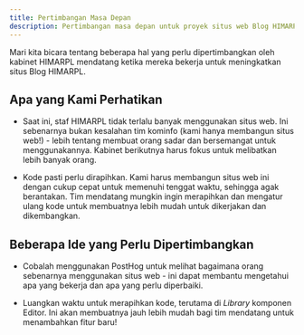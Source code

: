 ```yaml
---
title: Pertimbangan Masa Depan 
description: Pertimbangan masa depan untuk proyek situs web Blog HIMARPL.
---
```


Mari kita bicara tentang beberapa hal yang perlu dipertimbangkan oleh kabinet HIMARPL mendatang ketika mereka bekerja untuk meningkatkan situs Blog HIMARPL.

## Apa yang Kami Perhatikan

- Saat ini, staf HIMARPL tidak terlalu banyak menggunakan situs web. Ini sebenarnya bukan kesalahan tim kominfo (kami hanya membangun situs web!) - lebih tentang membuat orang sadar dan bersemangat untuk menggunakannya. Kabinet berikutnya harus fokus untuk melibatkan lebih banyak orang.

- Kode pasti perlu dirapihkan. Kami harus membangun situs web ini dengan cukup cepat untuk memenuhi tenggat waktu, sehingga agak berantakan. Tim mendatang mungkin ingin merapihkan dan mengatur ulang kode untuk membuatnya lebih mudah untuk dikerjakan dan dikembangkan.

## Beberapa Ide yang Perlu Dipertimbangkan

- Cobalah menggunakan PostHog untuk melihat bagaimana orang sebenarnya menggunakan situs web - ini dapat membantu mengetahui apa yang bekerja dan apa yang perlu diperbaiki.

- Luangkan waktu untuk merapihkan kode, terutama di _Library_ komponen Editor. Ini akan membuatnya jauh lebih mudah bagi tim mendatang untuk menambahkan fitur baru!

